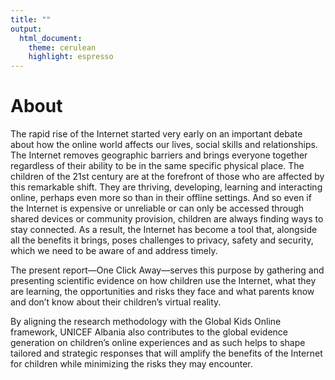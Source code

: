 ```yaml
---
title: ""
output:
  html_document:
    theme: cerulean
    highlight: espresso
---
```

# About

The rapid rise of the Internet started very early on an important debate about how the online world affects our lives, social skills and relationships. The Internet removes geographic barriers and brings everyone together regardless of their ability to be in the same specific physical place. The children of the 21st century are at the forefront of those who are affected by this remarkable shift. They are thriving, developing, learning and interacting online, perhaps even more so than in their offline settings. And so even if the Internet is expensive or unreliable or can only be accessed through shared devices or community provision, children are always finding ways to stay connected. As a result, the Internet has become a tool that, alongside all the benefits it brings, poses challenges to privacy, safety and security, which we need to be aware of and address timely.


The present report—One Click Away—serves this purpose by gathering and presenting scientific evidence on how children use the Internet, what they are learning, the opportunities and risks they face and what parents know and don’t
know about their children’s virtual reality.

By aligning the research methodology with the Global Kids Online framework, UNICEF Albania also contributes to the global evidence generation on children’s online experiences and as such helps to shape tailored and strategic responses that will amplify the benefits of the Internet for children while minimizing the risks they
may encounter. 
